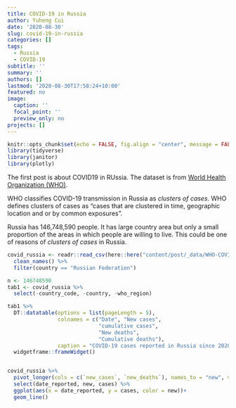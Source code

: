 ```yaml
---
title: COVID-19 in Russia
author: Yuheng Cui
date: '2020-08-30'
slug: covid-19-in-russia
categories: []
tags:
  - Russia
  - COVID-19
subtitle: ''
summary: ''
authors: []
lastmod: '2020-08-30T17:58:24+10:00'
featured: no
image:
  caption: ''
  focal_point: ''
  preview_only: no
projects: []
---
```


```r
knitr::opts_chunk$set(echo = FALSE, fig.align = "center", message = FALSE, warning = FALSE)
library(tidyverse)
library(janitor)
library(plotly)
```

The first post is about COVID19 in RUssia. The dataset is from [World Health Organization (WHO)](https://covid19.who.int/table).

WHO classifies COVID-19 transmission in Russia as *clusters of cases*. WHO defines clusters of cases as "cases that are clustered in time, geographic location and or by common exposures". 

Russia has 146,748,590 people. It has large country area but only a small proportion of the areas in which people are willing to live. This could be one of reasons of *clusters of cases* in Russia.

```r
covid_russia <- readr::read_csv(here::here("content/post/_data/WHO-COVID-19-global-data.csv")) %>% 
  clean_names() %>% 
  filter(country == "Russian Federation")
```



```r
n <- 146748590
tab1 <- covid_russia %>% 
  select(-country_code, -country, -who_region)

tab1 %>% 
  DT::datatable(options = list(pageLength = 5),
                colnames = c("Date", "New cases", 
                             "cumulative cases", 
                             "New deaths", 
                             "Cumulative deaths"),
                caption = "COVID-19 cases reported in Russia since 2020-01-01") %>% 
  widgetframe::frameWidget()
```

```r

```

```r
covid_russia %>% 
  pivot_longer(cols = c(`new_cases`, `new_deaths`), names_to = "new", values_to = "cases") %>% 
  select(date_reported, new, cases) %>% 
  ggplot(aes(x = date_reported, y = cases, color = new))+
  geom_line()
  
```